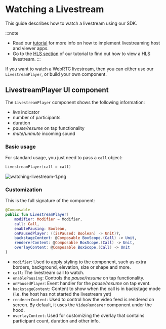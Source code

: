 # Watching a Livestream

This guide describes how to watch a livestream using our SDK.

:::note
- Read our [tutorial](https://getstream.io/video/sdk/android/tutorial/livestreaming) for more info on how to implement livestreaming host and viewer apps.
- Go to the [HLS section](https://getstream.io/video/sdk/android/tutorial/livestreaming/#optional-viewing-a-livestream-with-hls) of our tutorial to find out how to view a HLS livestream.
:::

If you want to watch a WebRTC livestream, then you can either use our `LivestreamPlayer`, or build your own component.

## LivestreamPlayer UI component

The `LivestreamPlayer` component shows the following information:

- _live_ indicator
- number of participants
- duration
- _pause/resume_ on tap functionality
- _mute/unmute_ incoming sound

### Basic usage

For standard usage, you just need to pass a `call` object: 

```kotlin
LivestreamPlayer(call = call)
```

![watching-livestream-1.png](../assets/cookbook/watching-livestream-1.png)

### Customization

This is the full signature of the component:

```kotlin
@Composable
public fun LivestreamPlayer(
    modifier: Modifier = Modifier,
    call: Call,
    enablePausing: Boolean,
    onPausedPlayer: ((isPaused: Boolean) -> Unit)?,
    backstageContent: @Composable BoxScope.(Call) -> Unit,
    rendererContent: @Composable BoxScope.(Call) -> Unit,
    overlayContent: @Composable BoxScope.(Call) -> Unit
)
```

- `modifier`: Used to apply styling to the component, such as extra borders, background, elevation, size or shape and more.
- `call`: The livestream call to watch.
- `enablePausing`: Controls the _pause/resume_ on tap functionality.
- `onPausedPlayer`: Event handler for the _pause/resume_ on tap event.
- `backstageContent`: Content to show when the call is in backstage mode (i.e. the host has not started the livestream yet)
- `rendererContent`: Used to control how the video feed is rendered on screen. By default, it uses the `VideoRenderer` component under the hood.
- `overlayContent`: Used for customizing the overlay that contains participant count, duration and other info.